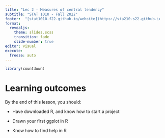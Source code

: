```yaml
---
title: "Lec 2 - Measures of central tendency"
subtitle: "STAT 1010 - Fall 2022"
footer:  "[stat1010-f22.github.io/website](https://sta210-s22.github.io/website/)"
format: 
  revealjs: 
    theme: slides.scss
    transition: fade
    slide-number: true
editor: visual
execute:
  freeze: auto
---
```


```r
library(countdown)
```


# Learning outcomes

By the end of this lesson, you should:

-   Have downloaded R, and know how to start a project

-   Drawn your first ggplot in R

-   Know how to find help in R
